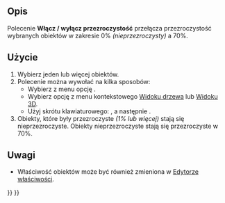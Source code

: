 <languages/>

{{Docnav/pl
|[[Part_ColorPerFace/pl|Kolor dla ściany]]
|[[Std_Workbench/pl|Środowiska pracy]]
|[[Std_View_Menu/pl|Std: Menu Widok]]
|IconL=Part_ColorPerFace.svg
|IconR=
|IconC=Freecad.svg
}}

{{GuiCommand/pl
|Name=Std ToggleTransparency
|Name/pl=Włącz / wyłącz przezroczystość
|MenuLocation=Widok → Włącz / wyłącz przezroczystość
|Workbenches=wszystkie
|Shortcut={{KEY|V}} {{KEY|T}}
|Version=1.0
|SeeAlso=
}}

<span id="Description"></span>
==Opis==

Polecenie '''Włącz / wyłącz przezroczystość''' przełącza przezroczystość wybranych obiektów w zakresie 0% ''(nieprzezroczysty)'' a 70%.

<span id="Usage"></span>
==Użycie==

# Wybierz jeden lub więcej obiektów.
# Polecenie można wywołać na kilka sposobów:
#* Wybierz z menu opcję {{MenuCommand|Widok → [[Image:Std_ToggleTransparency.svg|16px]] Włącz / wyłącz przezroczystość}}.
#* Wybierz opcję {{MenuCommand|[[Image:Std_ToggleTransparency.svg|16px]] Włącz / wyłącz przezroczystość}} z menu kontekstowego [[Tree_view/pl|Widoku drzewa]] lub [[3D_view/pl|Widoku 3D]].
#* Użyj skrótu klawiaturowego: {{KEY|V}}, a następnie {{KEY|T}}.
# Obiekty, które były przezroczyste ''(1% lub więcej)'' stają się nieprzezroczyste. Obiekty nieprzezroczyste stają się przezroczyste w 70%.

<span id="Notes"></span>
==Uwagi==

* Właściwość {{PropertyView|Przezroczystość}} obiektów może być również zmieniona w [[Property_editor/pl|Edytorze właściwości]].


{{Docnav/pl
|[[Part_ColorPerFace/pl|Kolor dla ściany]]
|[[Std_Workbench/pl|Środowiska pracy]]
|[[Std_View_Menu/pl|Std: Menu Widok]]
|IconL=Part_ColorPerFace.svg
|IconR=
|IconC=Freecad.svg
}}

{{Std_Base_navi{{#translation:}}}}
{{Userdocnavi{{#translation:}}}}
